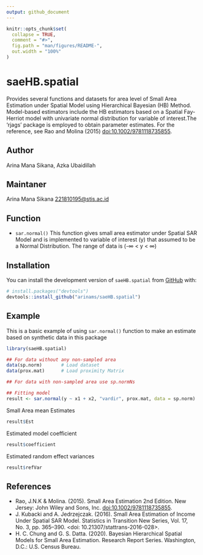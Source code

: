 ---
output: github_document
---

<!-- README.md is generated from README.Rmd. Please edit that file -->

```{r, include = FALSE}
knitr::opts_chunk$set(
  collapse = TRUE,
  comment = "#>",
  fig.path = "man/figures/README-",
  out.width = "100%"
)
```

# saeHB.spatial

<!-- badges: start -->
<!-- badges: end -->

Provides several functions and datasets for area level of Small Area Estimation under Spatial Model using Hierarchical Bayesian (HB) Method. Model-based estimators include the HB estimators based on a Spatial Fay-Herriot model with univariate normal distribution for variable of interest.The 'rjags' package is employed to obtain parameter estimates. For the reference, see Rao and Molina (2015) <doi:10.1002/9781118735855>.

## Author
Arina Mana Sikana, Azka Ubaidillah

## Maintaner
Arina Mana Sikana <221810195@stis.ac.id>

## Function

* `sar.normal()` This function gives small area estimator under Spatial SAR Model and is implemented to variable of interest (y) that assumed to be a Normal Distribution. The range of data is (-∞ < y < ∞)

## Installation

You can install the development version of `saeHB.spatial` from [GitHub](https://github.com/) with:

``` r
# install.packages("devtools")
devtools::install_github("arinams/saeHB.spatial")
```

## Example

This is a basic example of using `sar.normal()` function to make an estimate based on synthetic data in this package

```{r example}
library(saeHB.spatial)

## For data without any non-sampled area
data(sp.norm)       # Load dataset
data(prox.mat)      # Load proximity Matrix

## For data with non-sampled area use sp.normNs

## Fitting model
result <- sar.normal(y ~ x1 + x2, "vardir", prox.mat, data = sp.norm)

```

Small Area mean Estimates

```r
result$Est
```

Estimated model coefficient

```r
result$coefficient
```

Estimated random effect variances

```{r}
result$refVar
```


## References

* Rao, J.N.K & Molina. (2015). Small Area Estimation 2nd Edition. New Jersey: John Wiley and Sons, Inc. <doi:10.1002/9781118735855>.
* J. Kubacki and A. Jedrzejczak. (2016). Small Area Estimation of Income Under Spatial SAR Model. Statistics in Transition New Series, Vol. 17, No. 3, pp. 365–390. <doi: 10.21307/stattrans-2016-028>.
* H. C. Chung and G. S. Datta. (2020). Bayesian Hierarchical Spatial Models for Small Area Estimation. Research Report Series. Washington, D.C.: U.S. Census Bureau.

